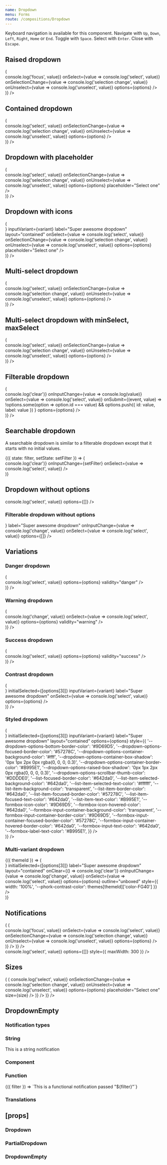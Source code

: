 ```yaml
---
name: Dropdown
menu: Forms
route: /compositions/Dropdown
---
```



<PageTitle src="compositions/Dropdown" title="Dropdown" />

Keyboard navigation is available for this component. Navigate with `Up`, `Down`, `Left`, `Right`, `Home` or `End`. Toggle with `Space`. Select with `Enter`. Close with `Escape`.

## Raised dropdown

<Playground>
  <ThemeWrapper>
    <Flex full wrap direction="row" justifyContent="space-between" style={{ marginTop: 20 }}>
      <Looper
        list={variants}
        render={variant => (
          <div style={{ height: 300, width: '30%', maxWidth: 300, minWidth: 200, marginLeft: 20, marginRight: 20 }}>
            <Dropdown
              transitional
              inputVariant={variant}
              label="Super awesome dropdown"
              layout="raised"
              onItemFocus={(event, value) => console.log('focus', value)}
              onSelect={value => console.log('select', value)}
              onSelectionChange={value => console.log('selection change', value)}
              onUnselect={value => console.log('unselect', value)}
              options={options}
            />
          </div>
        )}
      />
    </Flex>
  </ThemeWrapper>
</Playground>

## Contained dropdown

<Playground>
  <ThemeWrapper>
    <Flex full wrap direction="row" justifyContent="space-between" style={{ margintop: 20 }}>
      <Looper
        list={variants}
        render={variant => (
          <div style={{ height: 300, width: '30%', maxWidth: 300, minWidth: 200, marginLeft: 20, marginRight: 20 }}>
            <Dropdown
              transitional
              initialSelected={[options[3]]}
              inputVariant={variant}
              label="Super awesome dropdown"
              layout="contained"
              onSelect={value => console.log('select', value)}
              onSelectionChange={value => console.log('selection change', value)}
              onUnselect={value => console.log('unselect', value)}
              options={options}
            />
          </div>
        )}
      />
    </Flex>
  </ThemeWrapper>
</Playground>

## Dropdown with placeholder

<Playground>
  <ThemeWrapper>
    <Flex full wrap direction="row" justifyContent="space-between" style={{ margintop: 20 }}>
      <Looper
        list={variants}
        render={variant => (
          <div style={{ height: 300, width: '30%', maxWidth: 300, minWidth: 200, marginLeft: 20, marginRight: 20 }}>
            <Dropdown
              transitional
              inputVariant={variant}
              label="Super awesome dropdown"
              layout="contained"
              onSelect={value => console.log('select', value)}
              onSelectionChange={value => console.log('selection change', value)}
              onUnselect={value => console.log('unselect', value)}
              options={options}
              placeholder="Select one"
            />
          </div>
        )}
      />
    </Flex>
  </ThemeWrapper>
</Playground>

## Dropdown with icons

<Playground>
  <ThemeWrapper>
    <Flex full wrap direction="row" justifyContent="space-between" style={{ margintop: 20 }}>
      <Looper
        list={variants}
        render={variant => (
          <div style={{ height: 300, width: '30%', maxWidth: 300, minWidth: 200, marginLeft: 20, marginRight: 20 }}>
            <Dropdown
              transitional
              iconBefore={<TagIcon />}
              inputVariant={variant}
              label="Super awesome dropdown"
              layout="contained"
              onSelect={value => console.log('select', value)}
              onSelectionChange={value => console.log('selection change', value)}
              onUnselect={value => console.log('unselect', value)}
              options={options}
              placeholder="Select one"
            />
          </div>
        )}
      />
    </Flex>
  </ThemeWrapper>
</Playground>

## Multi-select dropdown

<Playground>
  <ThemeWrapper>
    <Flex full wrap direction="row" justifyContent="space-between" style={{ margintop: 20 }}>
      <Looper
        list={variants}
        render={variant => (
          <div style={{ height: 300, width: '30%', maxWidth: 300, minWidth: 200, marginLeft: 20, marginRight: 20 }}>
            <Dropdown
              transitional
              initialSelected={[options[3]]}
              inputVariant={variant}
              label="Super awesome dropdown"
              layout="contained"
              maxSelect={-1}
              onSelect={value => console.log('select', value)}
              onSelectionChange={value => console.log('selection change', value)}
              onUnselect={value => console.log('unselect', value)}
              options={options}
            />
          </div>
        )}
      />
    </Flex>
  </ThemeWrapper>
</Playground>

## Multi-select dropdown with minSelect, maxSelect

<Playground>
  <ThemeWrapper>
    <Flex full wrap direction="row" justifyContent="space-between" style={{ margintop: 20 }}>
      <Looper
        list={variants}
        render={variant => (
          <div style={{ height: 300, width: '30%', maxWidth: 300, minWidth: 200, marginLeft: 20, marginRight: 20 }}>
            <Dropdown
              transitional
              initialSelected={[options[3], options[4], options[5]]}
              inputVariant={variant}
              label="Super awesome dropdown"
              layout="contained"
              maxSelect={3}
              minSelect={1}
              onSelect={value => console.log('select', value)}
              onSelectionChange={value => console.log('selection change', value)}
              onUnselect={value => console.log('unselect', value)}
              options={options}
            />
          </div>
        )}
      />
    </Flex>
  </ThemeWrapper>
</Playground>

## Filterable dropdown

<Playground>
  <ThemeWrapper>
    <Flex full wrap direction="row" justifyContent="space-between" style={{ margintop: 20 }}>
      <Looper
        list={variants}
        render={variant => (
          <div style={{ height: 300, width: '30%', maxWidth: 300, minWidth: 200, marginLeft: 20, marginRight: 20 }}>
            <Dropdown
              transitional
              getFilteredOptions={handleFilter}
              initialSelected={[options[3]]}
              inputVariant={variant}
              label="Super awesome dropdown"
              onClear={() => console.log('clear')}
              onInputChange={value => console.log(value)}
              onSelect={value => console.log('select', value)}
              onSubmit={(event, value) =>
                !options.some(option => option.id === value) && options.push({ id: value, label: value })
              }
              options={options}
            />
          </div>
        )}
      />
    </Flex>
  </ThemeWrapper>
</Playground>

## Searchable dropdown

A searchable dropdown is similar to a filterable dropdown except that it starts with no initial values.

<Playground>
  <ThemeWrapper>
    <StateWrapper initialState="">
      {({ state: filter, setState: setFilter }) => (
        <div style={{ height: 300, maxWidth: 300 }}>
          <Dropdown
            searchable
            transitional
            emptyNotification={filter ? `No options were found for "${filter}".` : ''}
            getFilteredOptions={handleFilter}
            label="Super awesome dropdown"
            onClear={() => console.log('clear')}
            onInputChange={setFilter}
            onSelect={value => console.log('select', value)}
          />
        </div>
      )}
    </StateWrapper>
  </ThemeWrapper>
</Playground>

## Dropdown without options

<Playground>
  <ThemeWrapper>
    <div style={{ marginBottom: 20, maxWidth: 300 }}>
      <Dropdown
        transitional
        label="Super awesome dropdown"
        onSelect={value => console.log('select', value)}
        options={[]}
      />
    </div>
  </ThemeWrapper>
</Playground>

### Filterable dropdown without options

<Playground>
  <ThemeWrapper>
    <div style={{ marginBottom: 20, maxWidth: 300 }}>
      <Dropdown
        transitional
        getFilteredOptions={handleEmptyFilter}
        iconBefore={<SearchIcon size={14} />}
        label="Super awesome dropdown"
        onInputChange={value => console.log('change', value)}
        onSelect={value => console.log('select', value)}
        options={[]}
      />
    </div>
  </ThemeWrapper>
</Playground>

## Variations

### Danger dropdown

<Playground>
  <ThemeWrapper>
    <Flex full wrap direction="row" justifyContent="space-between" style={{ margintop: 20 }}>
      <Looper
        list={variants}
        render={variant => (
          <div style={{ height: 300, width: '30%', maxWidth: 300, minWidth: 200, marginLeft: 20, marginRight: 20 }}>
            <Dropdown
              id="demo-danger-dropdown"
              initialSelected={[options[3]]}
              inputVariant={variant}
              label="Super awesome dropdown"
              onSelect={value => console.log('select', value)}
              options={options}
              validity="danger"
            />
          </div>
        )}
      />
    </Flex>
  </ThemeWrapper>
</Playground>

### Warning dropdown

<Playground>
  <ThemeWrapper>
    <Flex full wrap direction="row" justifyContent="space-between" style={{ margintop: 20 }}>
      <Looper
        list={variants}
        render={variant => (
          <div style={{ height: 300, width: '30%', maxWidth: 300, minWidth: 200, marginLeft: 20, marginRight: 20 }}>
            <Dropdown
              transitional
              initialSelected={[options[3]]}
              inputVariant={variant}
              label="Super awesome dropdown"
              onInputChange={value => console.log('change', value)}
              onSelect={value => console.log('select', value)}
              options={options}
              validity="warning"
            />
          </div>
        )}
      />
    </Flex>
  </ThemeWrapper>
</Playground>

### Success dropdown

<Playground>
  <ThemeWrapper>
    <Flex full wrap direction="row" justifyContent="space-between" style={{ margintop: 20 }}>
      <Looper
        list={variants}
        render={variant => (
          <div style={{ height: 300, width: '30%', maxWidth: 300, minWidth: 200, marginLeft: 20, marginRight: 20 }}>
            <Dropdown
              transitional
              initialSelected={[options[3]]}
              inputVariant={variant}
              label="Super awesome dropdown"
              onSelect={value => console.log('select', value)}
              options={options}
              validity="success"
            />
          </div>
        )}
      />
    </Flex>
  </ThemeWrapper>
</Playground>

### Contrast dropdown

<Playground>
  <ThemeWrapper contrast>
    <Flex full wrap direction="row" justifyContent="space-between" style={{ margintop: 20 }}>
      <Looper
        list={variants}
        render={variant => (
          <div style={{ height: 300, width: '30%', maxWidth: 300, minWidth: 200, marginLeft: 20, marginRight: 20 }}>
            <Dropdown
              contrast
              transitional
              iconBefore={<TagIcon />}
              initialSelected={[options[3]]}
              inputVariant={variant}
              label="Super awesome dropdown"
              onSelect={value => console.log('select', value)}
              options={options}
            />
          </div>
        )}
      />
    </Flex>
  </ThemeWrapper>
</Playground>

### Styled dropdown

<Playground>
  <Flex full wrap direction="row" justifyContent="space-between" style={{ marginTop: 20 }}>
    <Looper
      list={variants}
      render={variant => (
        <div style={{ height: 300, width: '30%', maxWidth: 300, minWidth: 200, marginLeft: 20, marginRight: 20 }}>
          <Dropdown
            unthemed
            iconBefore={<TagIcon />}
            initialSelected={[options[3]]}
            inputVariant={variant}
            label="Super awesome dropdown"
            layout="contained"
            options={options}
            style={{
              '--dropdown-options-bottom-border-color': '#9D69D5',
              '--dropdown-options-focused-border-color': '#57278C',
              '--dropdown-options-container-background-color': '#fff',
              '--dropdown-options-container-box-shadow': '0px 1px 2px 0px rgba(0, 0, 0, 0.3)',
              '--dropdown-options-container-border-color': '#B995E1',
              '--dropdown-options-raised-box-shadow': '0px 1px 2px 0px rgba(0, 0, 0, 0.3)',
              '--dropdown-options-scrollbar-thumb-color': '#DDDDE0',
              '--list-focused-border-color': '#642da0',
              '--list-item-selected-background-color': '#642da0',
              '--list-item-selected-text-color': '#ffffff',
              '--list-item-background-color': 'transparent',
              '--list-item-border-color': '#642da0',
              '--list-item-focused-border-color': '#57278C',
              '--list-item-focused-text-color': '#642da0',
              '--list-item-text-color': '#B995E1',
              '--formbox-icon-color': '#9D69D5',
              '--formbox-icon-hovered-color': '#642da0',
              '--formbox-input-container-background-color': 'transparent',
              '--formbox-input-container-border-color': '#9D69D5',
              '--formbox-input-container-focused-border-color': '#57278C',
              '--formbox-input-container-hovered-border-color': '#642da0',
              '--formbox-input-text-color': '#642da0',
              '--formbox-label-text-color': '#B995E1',
            }}
          />
        </div>
      )}
    />
  </Flex>
</Playground>

### Multi-variant dropdown

<Playground>
  <ThemeWrapper withThemeId>
    {({ themeId }) => (
      <div style={{ height: 300, maxWidth: 300, marginLeft: 20, marginRight: 20 }}>
        <MultiVariantDropdown
          getFilteredOptions={handleFilter}
          iconBefore={<SearchIcon size={14} />}
          initialSelected={[options[3]]}
          label="Super awesome dropdown"
          layout="contained"
          onClear={() => console.log('clear')}
          onInputChange={value => console.log('change', value)}
          onSelect={value => console.log('select', value)}
          options={options}
          outline="unboxed"
          style={{ width: '100%', '--phork-contrast-color': themes[themeId]['color-FG40'] }}
        />
      </div>
    )}
  </ThemeWrapper>
</Playground>

## Notifications

<Playground>
  <ThemeWrapper>
    <Looper
      list={['danger', 'warning', 'success', 'primary', 'neutral']}
      render={level => (
        <Rhythm py={3}>
          <Flex full wrap direction="row" justifyContent="space-between">
            <Looper
              list={variants}
              render={variant => (
                <div
                  style={{ height: 300, width: '30%', maxWidth: 300, minWidth: 200, marginLeft: 20, marginRight: 20 }}
                >
                  <NotifiedDropdown
                    transitional
                    initialSelected={[options[3]]}
                    inputVariant={variant}
                    label="Super awesome dropdown"
                    layout="raised"
                    level={level}
                    notification={`This is an example ${level} notification.`}
                    onItemFocus={(event, value) => console.log('focus', value)}
                    onSelect={value => console.log('select', value)}
                    onSelectionChange={value => console.log('selection change', value)}
                    onUnselect={value => console.log('unselect', value)}
                    options={options}
                  />
                </div>
              )}
            />
          </Flex>
        </Rhythm>
      )}
    />
  </ThemeWrapper>
</Playground>

<div style={{ height: '50px' }} />

<Playground>
  <ThemeWrapper style={{ height: '300px' }}>
    <NotifiedDropdown
      transitional
      label="Super awesome dropdown"
      level="primary"
      notification="This notification shifts down when the dropdown is focused."
      onSelect={value => console.log('select', value)}
      options={[]}
      style={{ maxWidth: 300 }}
    />
  </ThemeWrapper>
</Playground>

## Sizes

<Playground>
  <ThemeWrapper>
    <Looper
      list={sizes}
      render={size => (
        <Rhythm grouped my={3}>
          <Looper
            list={variants}
            render={variant => (
              <Rhythm grouped py={3} style={{ maxWidth: 300 }}>
                <Dropdown
                  transitional
                  inputVariant={variant}
                  label={`Size ${size}`}
                  layout="contained"
                  onSelect={value => console.log('select', value)}
                  onSelectionChange={value => console.log('selection change', value)}
                  onUnselect={value => console.log('unselect', value)}
                  options={options}
                  placeholder="Select one"
                  size={size}
                />
              </Rhythm>
            )}
          />
        </Rhythm>
      )}
    />
  </ThemeWrapper>
</Playground>

## DropdownEmpty

### Notification types

<Playground>
  <ThemeWrapper>
    <h3>String</h3>
    <DropdownEmpty>This is a string notification</DropdownEmpty>
    <h3>Component</h3>
    <DropdownEmpty filter="Foobar">
      <ListProps />
    </DropdownEmpty>
    <h3>Function</h3>
    <DropdownEmpty filter="Barfoo">
      {({ filter }) => `This is a functional notification passed "${filter}"`}
    </DropdownEmpty>
    <h3>Translations</h3>
    <DropdownEmpty
      filter="Super filter"
      translations={{
        noOptions: 'Oops! There are no options available right now.',
        noFilteredOptions: 'Oops! There are no options available right now for "{0}".',
      }}
    />
  </ThemeWrapper>
</Playground>

## \[props\]

### Dropdown

<Props of={Dropdown} />

### PartialDropdown

<Props of={PartialDropdown} />

### DropdownEmpty

<Props of={DropdownEmpty} />
